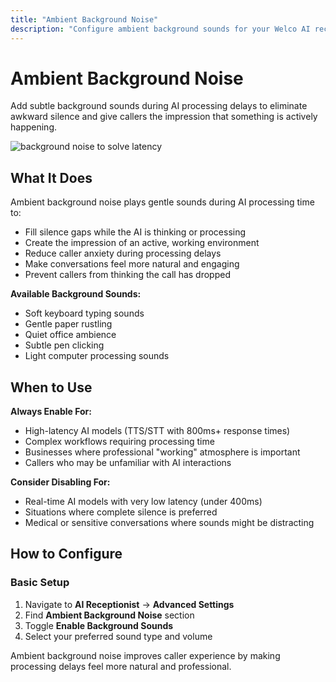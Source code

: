 ```yaml
---
title: "Ambient Background Noise"
description: "Configure ambient background sounds for your Welco AI receptionist to fill silence during processing and create a more natural conversation experience."
---
```


# Ambient Background Noise

Add subtle background sounds during AI processing delays to eliminate awkward silence and give callers the impression that something is actively happening.

![background noise to solve latency](/images/Screenshot2025-09-24at4.16.05PM.png)

## What It Does

Ambient background noise plays gentle sounds during AI processing time to:

- Fill silence gaps while the AI is thinking or processing
- Create the impression of an active, working environment
- Reduce caller anxiety during processing delays
- Make conversations feel more natural and engaging
- Prevent callers from thinking the call has dropped

**Available Background Sounds:**

- Soft keyboard typing sounds
- Gentle paper rustling
- Quiet office ambience
- Subtle pen clicking
- Light computer processing sounds

## When to Use

**Always Enable For:**

- High-latency AI models (TTS/STT with 800ms+ response times)
- Complex workflows requiring processing time
- Businesses where professional "working" atmosphere is important
- Callers who may be unfamiliar with AI interactions

**Consider Disabling For:**

- Real-time AI models with very low latency (under 400ms)
- Situations where complete silence is preferred
- Medical or sensitive conversations where sounds might be distracting

## How to Configure

### Basic Setup

1. Navigate to **AI Receptionist** → **Advanced Settings**
2. Find **Ambient Background Noise** section
3. Toggle **Enable Background Sounds**
4. Select your preferred sound type and volume

Ambient background noise improves caller experience by making processing delays feel more natural and professional.
